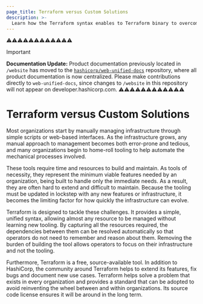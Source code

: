 ```yaml
---
page_title: Terraform versus Custom Solutions
description: >-
  Learn how the Terraform syntax enables to Terraform binary to overcome challenges of custom infrastructure as code solutions.   
---
```


⚠️⚠️⚠️⚠️⚠️⚠️⚠️⚠️⚠️⚠️⚠️⚠️
> [!IMPORTANT]  
> **Documentation Update:** Product documentation previously located in `/website` has moved to the [`hashicorp/web-unified-docs`](https://github.com/hashicorp/web-unified-docs) repository, where all product documentation is now centralized. Please make contributions directly to `web-unified-docs`, since changes to `/website` in this repository will not appear on developer.hashicorp.com.
⚠️⚠️⚠️⚠️⚠️⚠️⚠️⚠️⚠️⚠️⚠️⚠️


# Terraform versus Custom Solutions

Most organizations start by manually managing infrastructure through
simple scripts or web-based interfaces. As the infrastructure grows,
any manual approach to management becomes both error-prone and tedious,
and many organizations begin to home-roll tooling to help
automate the mechanical processes involved.

These tools require time and resources to build and maintain.
As tools of necessity, they represent the minimum viable
features needed by an organization, being built to handle only
the immediate needs. As a result, they are often hard
to extend and difficult to maintain. Because the tooling must be
updated in lockstep with any new features or infrastructure,
it becomes the limiting factor for how quickly the infrastructure
can evolve.

Terraform is designed to tackle these challenges. It provides a simple,
unified syntax, allowing almost any resource to be managed without
learning new tooling. By capturing all the resources required, the
dependencies between them can be resolved automatically so that operators
do not need to remember and reason about them. Removing the burden
of building the tool allows operators to focus on their infrastructure
and not the tooling.

Furthermore, Terraform is a free, source-available tool. In addition to
HashiCorp, the community around Terraform helps to extend its features,
fix bugs and document new use cases. Terraform helps solve a problem
that exists in every organization and provides a standard that can
be adopted to avoid reinventing the wheel between and within organizations.
Its source code license ensures it will be around in the long term.
